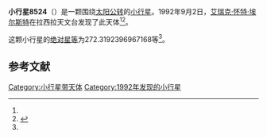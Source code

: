 {{Infobox planet
| bgcolour = #FFFFC0
| name = 8524 Paoloruffini
| symbol = 
| image = 
| caption = 
| discovery = yes
| discovery_ref = 
| discoverer = [[艾瑞克·怀特·埃尔斯特|艾瑞克·怀特·埃尔斯特]]
| discovery_site = [[拉西拉天文台|拉西拉天文台]] 
| discovered = 1992年9月2日
| designations = yes
| mp_name = 
| named_after = 
| alt_names = 1992 RJ3/ 1991 EK8 / 1991 GS11
| mp_category = [[主带小行星|主带小行星]]
| orbit_ref = <ref name="a">[http://ssd.jpl.nasa.gov/sbdb.cgi?sstr=8524 8524 Paoloruffini] {{Wayback|url=http://ssd.jpl.nasa.gov/sbdb.cgi?sstr=8524 |date=20170130132749 }}，小行星數據庫瀏覽器（JPL Small-Body Database Browser）－[[美国国家航空航天局|美国国家航空航天局]]喷气推进实验室</ref>
| epoch = 2456400.5 (2013年4月18日更新)
| aphelion = {{convert|2.62697974461389|AU|km|3|abbr=on|lk=out}}
| perihelion = {{convert|2.109683977866662|AU|km|3|abbr=on}}
| semimajor = {{convert|2.368331861240276|AU|km|3|abbr=on}}
| eccentricity = 0.109210997
| period = 1331.2581 [[日|日]]<br />3.64[[儒略年|儒略年]]
| avg_speed = 
| inclination = 7.193266925508286
| asc_node = 344.0727343773788
| mean_anomaly = 
| arg_peri = 272.3192396967168
| satellites = 
| physical_characteristics = yes
| dimensions = 
| mass = 
| density = 
| surface_grav = 
| escape_velocity = 
| sidereal_day = 
| axial_tilt = 
| pole_ecliptic_lat = 
| pole_ecliptic_lon = 
| albedo = 
| temperatures= 
| temp_name1 = 
| mean_temp_1 = 
| max_temp_1 = 
| temp_name2 = 
| max_temp_2 = 
| spectral_type = 
| abs_magnitude = 272.3192396967168
}}

'''小行星8524'''（{{lang-en|8524 Paoloruffini}}）是一颗围绕[[太阳|太阳]][[公转|公转]]的[[小行星|小行星]]。1992年9月2日，[[艾瑞克·怀特·埃尔斯特|艾瑞克·怀特·埃尔斯特]]在拉西拉天文台发现了此天体<ref name="a" /><ref>{{cite news|title=小行星列表|url=http://cfa-www.harvard.edu/iau/lists/NumberedMPs.txt|accessdate=2013-07-08|newspaper=哈佛大学|archive-date=2008-05-17|archive-url=https://web.archive.org/web/20080517010638/http://cfa-www.harvard.edu/iau/lists/NumberedMPs.txt|dead-url=no}}</ref>。

这颗小行星的[[绝对星等|绝对星等]]为272.3192396967168等<ref name="a" />。

==参考文献==
{{reflist}}
{{Minor Planet Number|[[小行星8523|小行星8523]]|[[小行星8525|小行星8525]]}}

{{小天体}}

[[Category:小行星带天体|Category:小行星带天体]]
[[Category:1992年发现的小行星|Category:1992年发现的小行星]]

{{asteroid-stub}}